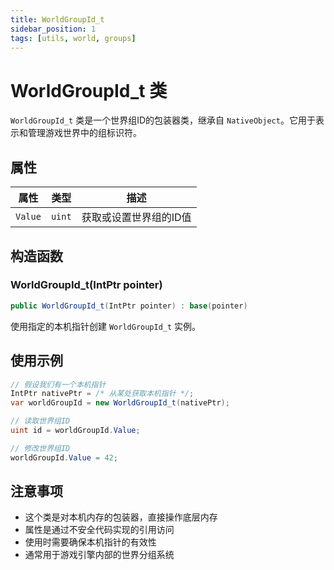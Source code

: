 ```yaml
---
title: WorldGroupId_t
sidebar_position: 1
tags: [utils, world, groups]
---
```


# WorldGroupId_t 类

`WorldGroupId_t` 类是一个世界组ID的包装器类，继承自 `NativeObject`。它用于表示和管理游戏世界中的组标识符。

## 属性

| 属性 | 类型 | 描述 |
|------|------|------|
| `Value` | `uint` | 获取或设置世界组的ID值 |

## 构造函数

### WorldGroupId_t(IntPtr pointer)
```csharp
public WorldGroupId_t(IntPtr pointer) : base(pointer)
```
使用指定的本机指针创建 `WorldGroupId_t` 实例。

## 使用示例

```csharp
// 假设我们有一个本机指针
IntPtr nativePtr = /* 从某处获取本机指针 */;
var worldGroupId = new WorldGroupId_t(nativePtr);

// 读取世界组ID
uint id = worldGroupId.Value;

// 修改世界组ID
worldGroupId.Value = 42;
```

## 注意事项

- 这个类是对本机内存的包装器，直接操作底层内存
- 属性是通过不安全代码实现的引用访问
- 使用时需要确保本机指针的有效性
- 通常用于游戏引擎内部的世界分组系统